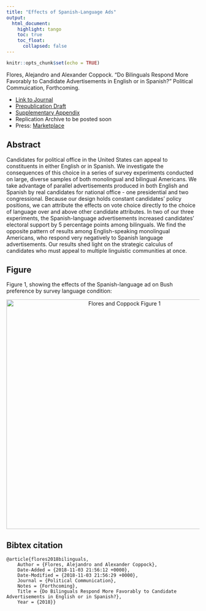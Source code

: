 ```yaml
---
title: "Effects of Spanish-Language Ads"
output: 
  html_document:
    highlight: tango
    toc: true
    toc_float:
      collapsed: false
---
```


```r
knitr::opts_chunk$set(echo = TRUE)
```

Flores, Alejandro and Alexander Coppock. “Do Bilinguals Respond More Favorably to Candidate Advertisements in English or in Spanish?” Political Commuication, Forthcoming.

- [Link to Journal](http://www.tandfonline.com/doi/full/10.1080/10584609.2018.1426663)
- [Prepublication Draft](papers/FC_spanish_preprint.pdf)
- [Supplementary Appendix](papers/FC_spanish_appendix.pdf)
- Replication Archive to be posted soon
- Press: [Marketplace](https://www.marketplace.org/2018/10/31/world/political-ads-en-espanol-more-simple-translations)

## Abstract

Candidates for political office in the United States can appeal to constituents in either English or in Spanish. We investigate the consequences of this choice in a series of survey experiments conducted on large, diverse samples of both monolingual and bilingual Americans. We take advantage of parallel advertisements produced in both English and Spanish by real candidates for national office - one presidential and two congressional. Because our design holds constant candidates' policy positions, we can attribute the effects on vote choice directly to the choice of language over and above other candidate attributes. In two of our three experiments, the Spanish-language advertisements increased candidates' electoral support by 5 percentage points among bilinguals. We find the opposite pattern of results among English-speaking monolingual Americans, who respond very negatively to Spanish language advertisements. Our results shed light on the strategic calculus of candidates who must appeal to multiple linguistic communities at once.

## Figure

Figure 1, showing the effects of the Spanish-language ad on Bush preference by survey language condition:

<center><img src="Images/FC_spanish_fig.png" alt="Flores and Coppock Figure 1" width="600"></center>

## Bibtex citation

```
@article{flores2018bilinguals,
	Author = {Flores, Alejandro and Alexander Coppock},
	Date-Added = {2018-11-03 21:56:12 +0000},
	Date-Modified = {2018-11-03 21:56:29 +0000},
	Journal = {Political Communication},
	Notes = {Forthcoming},
	Title = {Do Bilinguals Respond More Favorably to Candidate Advertisements in English or in Spanish?},
	Year = {2018}}
```
